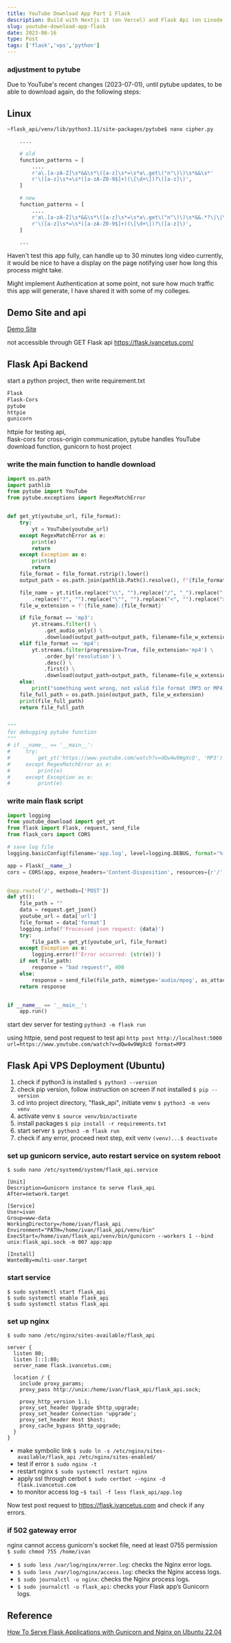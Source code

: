 ```yaml
---
title: YouTube Download App Part 1 Flask
description: Build with Nextjs 13 (on Vercel) and Flask Api (on Linode VPS) Part 1
slug: youtube-download-app-flask
date: 2023-06-16
type: Post
tags: ['flask','vps','python']
---
```

### adjustment to pytube
Due to YouTube's recent changes (2023-07-01), until pytube updates, to be able to download again, do the following steps:
## Linux
`~flask_api/venv/lib/python3.11/site-packages/pytube$ nano cipher.py`
```python:cipher.py
    ....

    # old
    function_patterns = [
        ....
        r'a\.[a-zA-Z]\s*&&\s*\([a-z]\s*=\s*a\.get\("n"\)\)\s*&&\s*'
        r'\([a-z]\s*=\s*([a-zA-Z0-9$]+)(\[\d+\])?\([a-z]\)',
    ]

    # new
    function_patterns = [
        ....
        r'a\.[a-zA-Z]\s*&&\s*\([a-z]\s*=\s*a\.get\("n"\)\)\s*&&.*?\|\|\s*([a-z]+)',
        r'\([a-z]\s*=\s*([a-zA-Z0-9$]+)(\[\d+\])?\([a-z]\)',
    ]

    ...
```

Haven't test this app fully, can handle up to 30 minutes long video currently, it would be nice to have a display on the page notifying user how long this process might take.

Might implement Authentication at some point, not sure how much traffic this app will generate, I have shared it with some of my colleges.

## Demo Site and api
[Demo Site](https://yt.ivancetus.com/)

not accessible through GET
Flask api https://flask.ivancetus.com/

## Flask Api Backend
start a python project, then write requirement.txt
```txt:requirement.txt
Flask
Flask-Cors
pytube
httpie
gunicorn
```
httpie for testing api,   
flask-cors for cross-origin communication,
pytube handles YouTube download function,
gunicorn to host project

### write the main function to handle download
```python:youtube_download.py
import os.path
import pathlib
from pytube import YouTube
from pytube.exceptions import RegexMatchError


def get_yt(youtube_url, file_format):
    try:
        yt = YouTube(youtube_url)
    except RegexMatchError as e:
        print(e)
        return
    except Exception as e:
        print(e)
        return
    file_format = file_format.rstrip().lower()
    output_path = os.path.join(pathlib.Path().resolve(), f"{file_format}/").replace("\\", "/")

    file_name = yt.title.replace("\\", "").replace("/", "_").replace(":", "_").replace("*", "") \
        .replace("?", "").replace("\"", "").replace("<", "").replace(">", "").replace("|", "--").replace(' ', '-')
    file_w_extension = f'{file_name}.{file_format}'

    if file_format == 'mp3':
        yt.streams.filter() \
            .get_audio_only() \
            .download(output_path=output_path, filename=file_w_extension)
    elif file_format == 'mp4':
        yt.streams.filter(progressive=True, file_extension='mp4') \
            .order_by('resolution') \
            .desc() \
            .first() \
            .download(output_path=output_path, filename=file_w_extension)
    else:
        print("something went wrong, not valid file format (MP3 or MP4)")
    file_full_path = os.path.join(output_path, file_w_extension)
    print(file_full_path)
    return file_full_path


"""
for debugging pytube function
"""
# if __name__ == '__main__':
#     try:
#         get_yt('https://www.youtube.com/watch?v=dQw4w9WgXcQ', 'MP3')
#     except RegexMatchError as e:
#         print(e)
#     except Exception as e:
#         print(e)
```
### write main flask script
```python:app.py
import logging
from youtube_download import get_yt
from flask import Flask, request, send_file
from flask_cors import CORS

# save log file
logging.basicConfig(filename='app.log', level=logging.DEBUG, format='%(asctime)s - %(levelname)s - %(message)s')

app = Flask(__name__)
cors = CORS(app, expose_headers='Content-Disposition', resources={r'/': {'origins': '*'}})


@app.route('/', methods=['POST'])
def yt():
    file_path = ""
    data = request.get_json()
    youtube_url = data['url']
    file_format = data['format']
    logging.info(f'Processed json request: {data}')
    try:
        file_path = get_yt(youtube_url, file_format)
    except Exception as e:
        logging.error(f'Error occurred: {str(e)}')
    if not file_path:
        response = "bad request!", 400
    else:
        response = send_file(file_path, mimetype='audio/mpeg', as_attachment=True)
    return response


if __name__ == '__main__':
    app.run()    
```
start dev server for testing
`python3 -m flask run`

using httpie, send post request to test api
`http post http://localhost:5000 url=https://www.youtube.com/watch?v=dQw4w9WgXcQ format=MP3`

## Flask Api VPS Deployment (Ubuntu)
1. check if python3 is installed `$ python3 --version`  
2. check pip version, follow instruction on screen if not installed `$ pip --version`
3. cd into project directory, "flask_api",
 initiate venv `$ python3 -m venv venv`
4. activate venv `$ source venv/bin/activate`
5. install packages `$ pip install -r requirements.txt`
6. start server `$ python3 -m flask run`
7. check if any error, proceed next step, exit venv `(venv)...$ deactivate`
### set up gunicorn service, auto restart service on system reboot  
`$ sudo nano /etc/systemd/system/flask_api.service`
```nginx
[Unit]
Description=Gunicorn instance to serve flask_api
After=network.target

[Service]
User=ivan
Group=www-data
WorkingDirectory=/home/ivan/flask_api
Environment="PATH=/home/ivan/flask_api/venv/bin"
ExecStart=/home/ivan/flask_api/venv/bin/gunicorn --workers 1 --bind unix:flask_api.sock -m 007 app:app

[Install]
WantedBy=multi-user.target
```
### start service
`$ sudo systemctl start flask_api`  
`$ sudo systemctl enable flask_api`  
`$ sudo systemctl status flask_api`

### set up nginx 
`$ sudo nano /etc/nginx/sites-available/flask_api`
```nginx:flask_api
server {
  listen 80;
  listen [::]:80;
  server_name flask.ivancetus.com;

  location / {
    include proxy_params;
    proxy_pass http://unix:/home/ivan/flask_api/flask_api.sock;
  
    proxy_http_version 1.1;
    proxy_set_header Upgrade $http_upgrade;
    proxy_set_header Connection 'upgrade';
    proxy_set_header Host $host;
    proxy_cache_bypass $http_upgrade;
  }
}
```
- make symbolic link `$ sudo ln -s /etc/nginx/sites-available/flask_api /etc/nginx/sites-enabled/`  
- test if error `$ sudo nginx -t`  
- restart nginx `$ sudo systemctl restart nginx`  
- apply ssl through cerbot `$ sudo certbot --nginx -d flask.ivancetus.com`
- to monitor access log `~$ tail -f less flask_api/app.log`

Now test post request to https://flask.ivancetus.com and check if any errors.


### if 502 gateway error
nginx cannot access gunicorn's socket file, need at least 0755 permission  
`$ sudo chmod 755 /home/ivan`

- `$ sudo less /var/log/nginx/error.log`: checks the Nginx error logs.
 - `$ sudo less /var/log/nginx/access.log`: checks the Nginx access logs.
 - `$ sudo journalctl -u nginx`: checks the Nginx process logs.
 - `$ sudo journalctl -u flask_api`: checks your Flask app’s Gunicorn logs.

## Reference
[How To Serve Flask Applications with Gunicorn and Nginx on Ubuntu 22.04](https://www.digitalocean.com/community/tutorials/how-to-serve-flask-applications-with-gunicorn-and-nginx-on-ubuntu-22-04)